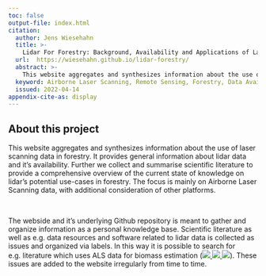 ```yaml
---
toc: false
output-file: index.html
citation: 
  author: Jens Wiesehahn
  title: >-
    Lidar For Forestry: Background, Availability and Applications of Laser Scanning Data
  url:  https://wiesehahn.github.io/lidar-forestry/
  abstract: >-
    This website aggregates and synthesizes information about the use of laser scanning data in forestry. It provides general information about lidar data and it's availability. Further we collect and summarise scientific literature to provide a comprehensive overview of the current state of knowledge on lidar's potential use-cases in forestry. The focus is mainly on Airborne Laser Scanning data, with additional consideration of other platforms.
  keyword: Airborne Laser Scanning, Remote Sensing, Forestry, Data Availability, Review
  issued: 2022-04-14
appendix-cite-as: display
---
```


## About this project

This website aggregates and synthesizes information about the use of laser scanning data in forestry. It provides general information about lidar data and it's availability. Further we collect and summarise scientific literature to provide a comprehensive overview of the current state of knowledge on lidar's potential use-cases in forestry. The focus is mainly on Airborne Laser Scanning data, with additional consideration of other platforms.  

<br>

The webside and it's underlying Github repository is meant to gather and organize information as a personal knowledge base. Scientific literature as well as e.g. data resources and software related to lidar data is collected as issues and organized via labels. In this way it is possible to search for e.g. literature which uses ALS data for biomass estimation ([![](https://img.shields.io/badge/literature-28CF9F) ![](https://img.shields.io/badge/ALS-C5DEF5) ![](https://img.shields.io/badge/biomass-F9D0C4)](https://github.com/wiesehahn/lidar-forestry/issues?q=sort%3Aupdated-desc%20label%3AALS%20label%3Aliterature%20label%3Abiomass)). These issues are added to the website irregularly from time to time.